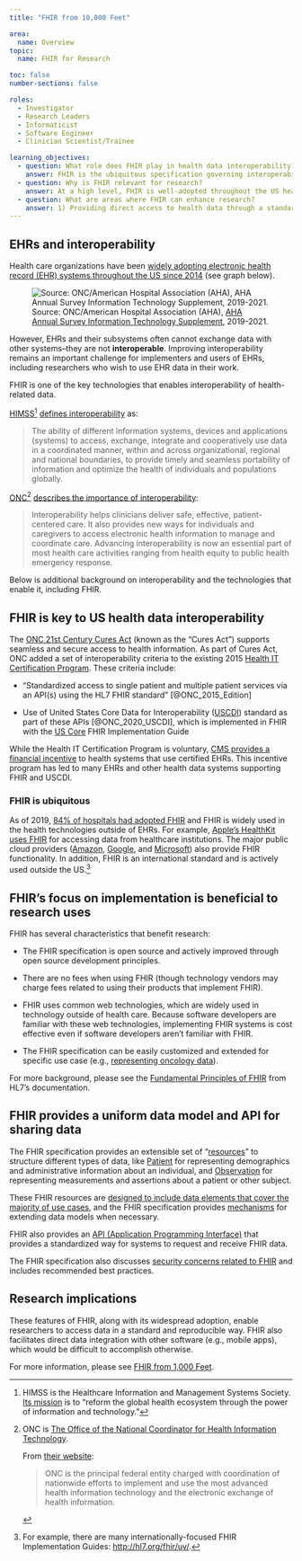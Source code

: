 ```yaml
---
title: "FHIR from 10,000 Feet"

area:
  name: Overview
topic:
  name: FHIR for Research

toc: false
number-sections: false

roles:
  - Investigator
  - Research Leaders
  - Informaticist
  - Software Engineer
  - Clinician Scientist/Trainee

learning_objectives:
  - question: What role does FHIR play in health data interoperability?
    answer: FHIR is the ubiquitous specification governing interoperability of health systems. This is driven by regulation in the US and FHIR's pragmatic implementation-first approach.
  - question: Why is FHIR relevant for research?
    answer: At a high level, FHIR is well-adopted throughout the US healthcare system thanks to ONC and CMS rules. FHIR's openness, active development with an implementer-first approach, and extensibility make it a flexible tool for research.
  - question: What are areas where FHIR can enhance research?
    answer: 1) Providing direct access to health data through a standardized API that would otherwise have to be accessed with one-off analyst work or through a more complex workflow.<br><br>2) Defining a data model for research that can be implemented using existing FHIR resources and API endpoints.
---
```


## EHRs and interoperability

Health care organizations have been [widely adopting electronic health record (EHR) systems throughout the US since 2014](https://www.healthit.gov/data/quickstats/national-trends-hospital-and-physician-adoption-electronic-health-records) (see graph below).

![Source: ONC/American Hospital Association (AHA), [AHA Annual Survey Information Technology Supplement](https://www.healthit.gov/data/quickstats/national-trends-hospital-and-physician-adoption-electronic-health-records), 2019-2021.](images/ehr_adoption.png){#fig-ehr-adoption fig-alt="Graph showing trend in hospital and physician EHR adoption form 2008 to 2021. Adoption is between 10 and 20% in 2008, rising to >70% in 2014."}

However, EHRs and their subsystems often cannot exchange data with other systems--they are not **interoperable**. Improving interoperability remains an important challenge for implementers and users of EHRs, including researchers who wish to use EHR data in their work.

FHIR is one of the key technologies that enables interoperability of health-related data.

[HIMSS](https://www.himss.org/resources/interoperability-healthcare)[^1] [defines interoperability](https://www.himss.org/resources/interoperability-healthcare) as:

[^1]: HIMSS is the Healthcare Information and Management Systems Society. [Its mission](https://www.himss.org/who-we-are) is to "reform the global health ecosystem through the power of information and technology."

> The ability of different information systems, devices and applications (systems) to access, exchange, integrate and cooperatively use data in a coordinated manner, within and across organizational, regional and national boundaries, to provide timely and seamless portability of information and optimize the health of individuals and populations globally.

[ONC](https://www.healthit.gov/)[^2] [describes the importance of interoperability](https://www.healthit.gov/topic/interoperability):

[^2]: ONC is [The Office of the National Coordinator for Health Information Technology](https://www.healthit.gov/).

    From [their website](https://www.healthit.gov/topic/about-onc):

    > ONC is the principal federal entity charged with coordination of nationwide efforts to implement and use the most advanced health information technology and the electronic exchange of health information.

> Interoperability helps clinicians deliver safe, effective, patient-centered care. It also provides new ways for individuals and caregivers to access electronic health information to manage and coordinate care. Advancing interoperability is now an essential part of most health care activities ranging from health equity to public health emergency response.

Below is additional background on interoperability and the technologies that enable it, including FHIR.

## FHIR is key to US health data interoperability

The [ONC 21st Century Cures Act](https://www.nih.gov/research-training/medical-research-initiatives/cures) (known as the "Cures Act") supports seamless and secure access to health information. As part of Cures Act, ONC added a set of interoperability criteria to the existing 2015 [Health IT Certification Program](https://www.healthit.gov/topic/certification-ehrs/certification-health-it). These criteria include:

-   "Standardized access to single patient and multiple patient services via an API(s) using the HL7 FHIR standard" [@ONC_2015_Edition]

-   Use of United States Core Data for Interoperability ([USCDI](https://www.healthit.gov/isa/united-states-core-data-interoperability-uscdi)) standard as part of these APIs [@ONC_2020_USCDI], which is implemented in FHIR with the [US Core](https://www.hl7.org/fhir/us/core/) FHIR Implementation Guide

While the Health IT Certification Program is voluntary, [CMS provides a financial incentive](https://www.cms.gov/Regulations-and-Guidance/Legislation/EHRIncentivePrograms/Certification) to health systems that use certified EHRs. This incentive program has led to many EHRs and other health data systems supporting FHIR and USCDI.

### FHIR is ubiquitous

As of 2019, [84% of hospitals had adopted FHIR](https://www.healthit.gov/buzz-blog/health-it/the-heat-is-on-us-caught-fhir-in-2019) and FHIR is widely used in the health technologies outside of EHRs. For example, [Apple's HealthKit uses FHIR](https://developer.apple.com/documentation/healthkit/samples/accessing_health_records) for accessing data from healthcare institutions. The major public cloud providers ([Amazon](https://aws.amazon.com/healthlake/), [Google](https://cloud.google.com/healthcare-api/docs/concepts/fhir), and [Microsoft](https://azure.microsoft.com/en-us/products/health-data-services)) also provide FHIR functionality. In addition, FHIR is an international standard and is actively used outside the US.[^3]

[^3]: For example, there are many internationally-focused FHIR Implementation Guides: <http://hl7.org/fhir/uv/>.

## FHIR's focus on implementation is beneficial to research uses

FHIR has several characteristics that benefit research:

-   The FHIR specification is open source and actively improved through open source development principles.

-   There are no fees when using FHIR (though technology vendors may charge fees related to using their products that implement FHIR).

-   FHIR uses common web technologies, which are widely used in technology outside of health care. Because software developers are familiar with these web technologies, implementing FHIR systems is cost effective even if software developers aren't familiar with FHIR.

-   The FHIR specification can be easily customized and extended for specific use case (e.g., [representing oncology data](https://hl7.org/fhir/us/mcode/)).

For more background, please see the [Fundamental Principles of FHIR](https://confluence.hl7.org/display/FHIR/Fundamental+Principles+of+FHIR) from HL7's documentation.

## FHIR provides a uniform data model and API for sharing data

The FHIR specification provides an extensible set of "[resources](https://www.hl7.org/fhir/resource.html)" to structure different types of data, like [Patient](https://www.hl7.org/fhir/patient.html) for representing demographics and administrative information about an individual, and [Observation](https://www.hl7.org/fhir/observation.html) for representing measurements and assertions about a patient or other subject.

These FHIR resources are [designed to include data elements that cover the majority of use cases](http://www.healthintersections.com.au/?p=1924), and the FHIR specification provides [mechanisms](https://www.hl7.org/fhir/extensibility.html) for extending data models when necessary.

FHIR also provides an [API (Application Programming Interface)](https://en.wikipedia.org/wiki/API) that provides a standardized way for systems to request and receive FHIR data.

The FHIR specification also discusses [security concerns related to FHIR](https://www.hl7.org/fhir/security.html) and includes recommended best practices.

## Research implications

These features of FHIR, along with its widespread adoption, enable researchers to access data in a standard and reproducible way. FHIR also facilitates direct data integration with other software (e.g., mobile apps), which would be difficult to accomplish otherwise.

For more information, please see [FHIR from 1,000 Feet](../10-intro--intro-part-2-how-fhir-works/).
